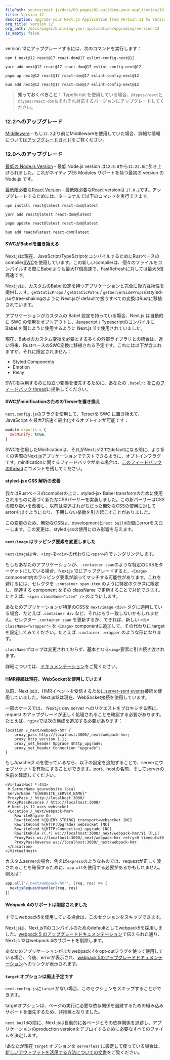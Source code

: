 ```yaml
---
filePath: source/next.js/docs/03-pages/01-building-your-application/10-upgrading/07-version-12.mdx
title: Version 12
description: Upgrade your Next.js Application from Version 11 to Version 12.
org_title: Version 12
org_path: /docs/pages/building-your-application/upgrading/version-12
is_empty: false
---
```


version 12にアップグレードするには、次のコマンドを実行します：

```bash:Terminal
npm i next@12 react@17 react-dom@17 eslint-config-next@12
```

```bash:Terminal
yarn add next@12 react@17 react-dom@17 eslint-config-next@12
```

```bash:Terminal
pnpm up next@12 react@17 react-dom@17 eslint-config-next@12
```

```bash:Terminal
bun add next@12 react@17 react-dom@17 eslint-config-next@12
```

> **知っておくべきこと：** TypeScript を使用している場合、`@types/react`と`@types/react-dom`もそれぞれ対応するバージョンにアップグレードしてください。

### 12.2へのアップグレード

[Middleware](/docs/messages/middleware-upgrade-guide) - もし`12.2`より前にMiddlewareを使用していた場合、詳細な情報については[アップグレードガイド](/docs/messages/middleware-upgrade-guide)をご覧ください。

### 12.0へのアップグレード

[最低の Node.js Version](https://nodejs.org/en/) - 最低 Node.js version は`12.0.0`から`12.22.0`に引き上げられました。これがネイティブES Modules サポートを持つ最初の version の Node.js です。

[最低限必要なReact Version](https://reactjs.org/docs/add-react-to-a-website.html) - 最低限必要なReact versionは `17.0.2`です。アップグレードするためには、ターミナルで以下のコマンドを実行できます。

```bash:Terminal
npm install react@latest react-dom@latest

yarn add react@latest react-dom@latest

pnpm update react@latest react-dom@latest

bun add react@latest react-dom@latest
```

#### SWCがBabelを置き換える

Next.jsは現在、JavaScript/TypeScriptをコンパイルするためにRustベースのcompiler[SWC](https://swc.rs/)を使用しています。この新しいcompilerは、個々のファイルをコンパイルする際にBabelよりも最大17倍高速で、FastRefreshに対しては最大5倍高速です。

Next.jsは、[カスタムのBabel設定](/ja/javascript/next.js/v14/03-pages/01-building-your-application/06-configuring/08-babel)を持つアプリケーションと完全に後方互換性を提供します。`getStaticProps` / `getStaticPaths` / `getServerSideProps`のstyled-jsxやtree-shakingのように Next.jsが defaultで扱うすべての変換はRustに移植されています。

アプリケーションがカスタムの Babel 設定を持っている場合、Next.js は自動的に SWC の使用をオプトアウトし、Javascript / Typescriptのコンパイルに Babel を同じように使用するように Next.js 11で使用されていました。

現在、Babelのカスタム変換を必要とする多くの外部ライブラリとの統合は、近い将来、RustベースのSWC変換に移植される予定です。これには以下が含まれますが、それに限定されません：

- Styled Components
- Emotion
- Relay

SWCを採用するのに役立つ変換を優先するために、あなたの `.babelrc` を[このフィードバック thread](https://github.com/vercel/next.js/discussions/30174)に提供してください。

#### SWCがminificationのためのTerserを置き換え

`next.config.js`のフラグを使用して、Terserを SWC に置き換えて、 JavaScript を最大7倍速く最小化するオプトインが可能です：

```js:next.config.js
module.exports = {
  swcMinify: true,
}
```

SWCを使用したMinificationは、それがNext.js12.1でdefaultになる前に、より多くの実際のNext.jsアプリケーションでテストできるように、オプトインフラグです。minificationに関するフィードバックがある場合は、[このフィードバックのthread](https://github.com/vercel/next.js/discussions/30237)にコメントを残してください。

#### styled-jsx CSS 解析の改善

我々はRustベースのcompilerの上に、styled-jsx Babel transformのために使用されるものに基づく新たなCSSパーサーを実装しました。この新パーサーはCSSの取り扱いを改善し、以前は見逃されがちだった無効なCSSの使用に対してerrorを出すようになり、予期しない挙動を引き起こすことがありました。

この変更のため、無効なCSSは、developmentと`next build`の間にerrorをスローします。この変更は、styled-jsxの使用にのみ影響を与えます。

#### `next/image` はラッピング要素を変更しました

`next/image`は今、`<img>`を`<div>`の代わりに`<span>`内でレンダリングします。

もしもあなたのアプリケーションが、`.container span`のような特定のCSSをターゲットにしている場合、Next.js 12にアップグレードすると、`<Image>` component内のラッピング要素が誤ってマッチする可能性があります。これを避けるには、セレクタを `.container span.item` のように特定のクラスに限定し、関連する component をその className で更新することで対処できます。たとえば、`<span className="item" />` のようにします。

あなたのアプリケーションが特定のCSSを `next/image` `<div>` タグに適用している場合、たとえば `.container div` など、それはもう一致しないかもしれません。セレクター `.container span` を更新するか、できれば、新しい `<div className="wrapper">` を `<Image>` componentに追加して、その代わりに targetを設定してみてください。たとえば `.container .wrapper` のような形になります。

`className`プロップは変更されておらず、基本となる`<img>`要素に引き続き渡されます。

詳細については、[ドキュメンテーション](/ja/javascript/next.js/v14/03-pages/01-building-your-application/05-optimizing/01-images#styling)をご覧ください。

#### HMR接続は現在、WebSocketを使用しています

以前、Next.jsは、HMRイベントを受信するために[server-sent events](https://developer.mozilla.org/docs/Web/API/Server-sent_events)接続を使用していました。Next.js12は現在、WebSocket接続を使用しています。

一部のケースでは、 Next.js dev server へのリクエストをプロキシする際に、 request のアップグレードが正しく処理されることを確認する必要があります。たとえば、`nginx`では次の構成を追加する必要があります：

```nginx
location /_next/webpack-hmr {
    proxy_pass http://localhost:3000/_next/webpack-hmr;
    proxy_http_version 1.1;
    proxy_set_header Upgrade $http_upgrade;
    proxy_set_header Connection "upgrade";
}
```

もしApache(2.x)を使っているなら、以下の設定を追加することで、serverにウェブソケットを有効にすることができます。port、hostの名前、そしてserverの名前を確認してください。

```
<VirtualHost *:443>
 # ServerName yourwebsite.local
 ServerName "${WEBSITE_SERVER_NAME}"
 ProxyPass / http://localhost:3000/
 ProxyPassReverse / http://localhost:3000/
 # Next.js 12 uses websocket
 <Location /_next/webpack-hmr>
    RewriteEngine On
    RewriteCond %{QUERY_STRING} transport=websocket [NC]
    RewriteCond %{HTTP:Upgrade} websocket [NC]
    RewriteCond %{HTTP:Connection} upgrade [NC]
    RewriteRule /(.*) ws://localhost:3000/_next/webpack-hmr/$1 [P,L]
    ProxyPass ws://localhost:3000/_next/webpack-hmr retry=0 timeout=30
    ProxyPassReverse ws://localhost:3000/_next/webpack-hmr
 </Location>
</VirtualHost>
```

カスタムserverの場合、例えば`express`のようなものでは、requestが正しく渡されることを確保するために、`app.all`を使用する必要があるかもしれません。例えば：

```js
app.all('/_next/webpack-hmr', (req, res) => {
  nextjsRequestHandler(req, res)
})
```

#### Webpack 4のサポートは削除されました

すでにwebpack5を使用している場合は、このセクションをスキップできます。

Next.jsは、Next.js11のコンパイルのためのdefaultとしてwebpack5を採用しました。[webpack 5 のアップグレードドキュメンテーション](/docs/messages/webpack5)で伝えられた通り、Next.js 12はwebpack 4のサポートを削除します。

あなたのアプリケーションがまだwebpack 4をopt-outフラグを使って使用している場合、今後、errorが表示され、[webpack 5のアップグレードドキュメンテーション](/docs/messages/webpack5)へのリンクが表示されます。

#### `target` オプションは廃止予定です

`next.config.js`に`target`がない場合、このセクションをスキップすることができます。

targetオプションは、ページの実行に必要な依存関係を追跡するための組み込みサポートを優先するため、非推奨となりました。

`next build`の間に、Next.jsは自動的に各ページとその依存関係を追跡し、アプリケーションのproduction versionをデプロイするために必要なすべてのファイルを決定します。

Iあなたが現在 `target` オプションを `serverless` に設定して使っている場合は、[新しいアウトプットを活用する方法についての文書](/ja/javascript/next.js/v14/03-pages/02-api-reference/03-next-config-js/output)をご覧ください。
